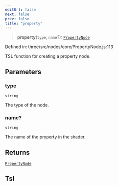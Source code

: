 ```yaml
---
editUrl: false
next: false
prev: false
title: "property"
---
```


> **property**(`type`, `name`?): [`PropertyNode`](../classes/Three.WebGPU.PropertyNode.html)

Defined in: three/src/nodes/core/PropertyNode.js:113

TSL function for creating a property node.

## Parameters

### type

`string`

The type of the node.

### name?

`string`

The name of the property in the shader.

## Returns

[`PropertyNode`](../classes/Three.WebGPU.PropertyNode.html)

## Tsl

